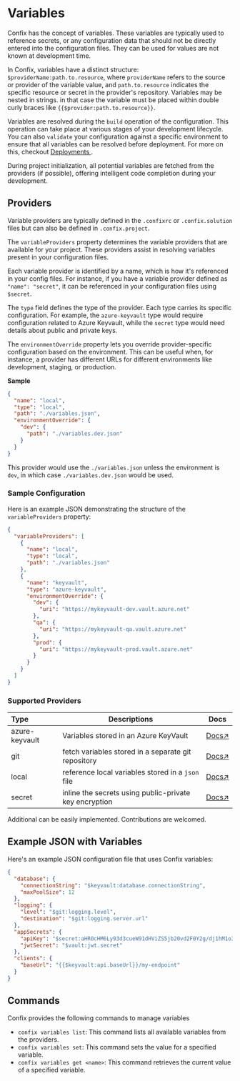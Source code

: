 # Variables

Confix has the concept of variables. These variables are typically used to reference secrets, or any
configuration data that should not be directly entered into the configuration files. They can be
used for values are not known at development time.

In Confix, variables have a distinct structure: `$providerName:path.to.resource`, where
`providerName` refers to the source or provider of the variable value, and `path.to.resource`
indicates the specific resource or secret in the provider's repository. Variables may be nested in
strings. in that case the variable must be placed within double curly braces like
`{{$provider:path.to.resource}}`.

Variables are resolved during the `build` operation of the configuration. This operation can take
place at various stages of your development lifecycle. You can also `validate` your configuration
against a specific environment to ensure that all variables can be resolved before deployment. For
more on this, checkout [Deployments ](./deployments).

During project initialization, all potential variables are fetched from the providers (if possible),
offering intelligent code completion during your development.

## Providers

Variable providers are typically defined in the `.confixrc` or `.confix.solution` files but can also
be defined in `.confix.project`.

The `variableProviders` property determines the variable providers that are available for your
project. These providers assist in resolving variables present in your configuration files.

Each variable provider is identified by a name, which is how it's referenced in your config files.
For instance, if you have a variable provider defined as `"name": "secret"`, it can be referenced in
your configuration files using `$secret`.

The `type` field defines the type of the provider. Each type carries its specific configuration. For
example, the `azure-keyvault` type would require configuration related to Azure Keyvault, while the
`secret` type would need details about public and private keys.

The `environmentOverride` property lets you override provider-specific configuration based on the
environment. This can be useful when, for instance, a provider has different URLs for different
environments like development, staging, or production.

**Sample**

```json
{
  "name": "local",
  "type": "local",
  "path": "./variables.json",
  "environmentOverride": {
    "dev": {
      "path": "./variables.dev.json"
    }
  }
}
```

This provider would use the `./variables.json` unless the environment is `dev`, in which case `./variables.dev.json` would be used.

### Sample Configuration

Here is an example JSON demonstrating the structure of the `variableProviders` property:

```json copy filename=".confixrc"
{
  "variableProviders": [
    {
      "name": "local",
      "type": "local",
      "path": "./variables.json"
    },
    {
      "name": "keyvault",
      "type": "azure-keyvault",
      "environmentOverride": {
        "dev": {
          "uri": "https://mykeyvault-dev.vault.azure.net"
        },
        "qa": {
          "uri": "https://mykeyvault-qa.vault.azure.net"
        },
        "prod": {
          "uri": "https://mykeyvault-prod.vault.azure.net"
        }
      }
    }
  ]
}
```

### Supported Providers

| Type           | Descriptions                                           | Docs                                |
| :------------- | ------------------------------------------------------ | ----------------------------------- |
| azure-keyvault | Variables stored in an Azure KeyVault                  | [Docs↗](./variables/azure-keyvault) |
| git            | fetch variables stored in a separate git repository    | [Docs↗](./variables/git)            |
| local          | reference local variables stored in a `json` file      | [Docs↗](./variables/local)          |
| secret         | inline the secrets using public-private key encryption | [Docs↗](./variables/secrets)        |

Additional can be easily implemented. Contributions are welcomed.

## Example JSON with Variables

Here's an example JSON configuration file that uses Confix variables:

```json
{
  "database": {
    "connectionString": "$keyvault:database.connectionString",
    "maxPoolSize": 12
  },
  "logging": {
    "level": "$git:logging.level",
    "destination": "$git:logging.server.url"
  },
  "appSecrets": {
    "apiKey": "$secret:aHR0cHM6Ly93d3cueW91dHViZS5jb20vd2F0Y2g/dj1hM1o3ekVjN0FYUQ==",
    "jwtSecret": "$vault:jwt.secret"
  },
  "clients": {
    "baseUrl": "{{$keyvault:api.baseUrl}}/my-endpoint"
  }
}
```

## Commands

Confix provides the following commands to manage variables

- `confix variables list`: This command lists all available variables from the providers.
- `confix variables set`: This command sets the value for a specified variable.
- `confix variables get <name>`: This command retrieves the current value of a specified variable.
